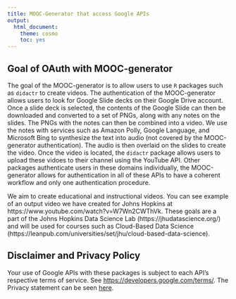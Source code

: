 ```yaml
---
title: MOOC-Generator that access Google APIs
output: 
  html_document:
    theme: cosmo
    toc: yes
---
```


<!--
Heavily inspired by:
https://github.com/tidyverse/tidyverse.org/blob/master/content/google_privacy_policy.md
-->

## Goal of OAuth with MOOC-generator

The goal of the MOOC-generator is to allow users to use `R` packages such as `didactr` to create videos.  The authentication of the MOOC-generator allows users to look for Google Slide decks on their Google Drive account.  Once a slide deck is selected, the contents of the Google Slide can then be downloaded and converted to a set of PNGs, along with any notes on the slides.  The PNGs with the notes can then be combined into a video.  We use the notes with services such as Amazon Polly, Google Language, and Microsoft Bing to synthesize the text into audio (not covered by the MOOC-generator authentication).  The audio is then overlaid on the slides to create the video.  Once the video is located, the `didactr` package allows users to upload these vidoes to their channel using the YouTube API.  Other packages authenticate users in these domains individually, the MOOC-generator allows for authentication in all of these APIs to have a coherent workflow and only one authentication procedure.

We aim to create educational and instructional videos.  You can see example of an output video we have created for Johns Hopkins at https://www.youtube.com/watch?v=W7Wn2CWThVk.  These goals are a part of the Johns Hopkins Data Science Lab (https://jhudatascience.org/) and will be used for courses such as Cloud-Based Data Science (https://leanpub.com/universities/set/jhu/cloud-based-data-science). 

## Disclaimer and Privacy Policy

Your use of Google APIs with these packages is subject to each API's respective
terms of service. See <https://developers.google.com/terms/>.  The Privacy statement can be seen [here](../google_privacy_policy.html).


